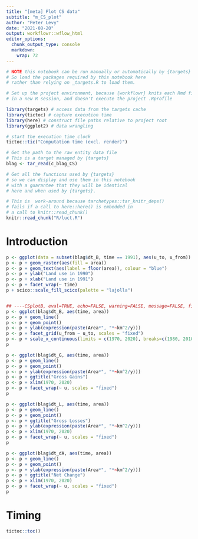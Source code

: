 ```yaml
---
title: "[meta] Plot CS data"
subtitle: "m_CS_plot"
author: "Peter Levy"
date: "2021-08-20"
output: workflowr::wflow_html
editor_options:
  chunk_output_type: console
  markdown: 
    wrap: 72
---
```


```r
# NOTE this notebook can be run manually or automatically by {targets}
# So load the packages required by this notebook here
# rather than relying on _targets.R to load them.

# Set up the project environment, because {workflowr} knits each Rmd file 
# in a new R session, and doesn't execute the project .Rprofile

library(targets) # access data from the targets cache
library(tictoc) # capture execution time
library(here) # construct file paths relative to project root
library(ggplot2) # data wrangling

# start the execution time clock
tictoc::tic("Computation time (excl. render)")

# Get the path to the raw entity data file
# This is a target managed by {targets}
blag <- tar_read(c_blag_CS)
```

```r
# Get all the functions used by {targets} 
# so we can display and use them in this notebook
# with a guarantee that they will be identical
# here and when used by {targets}.

# This is  work-around because tarchetypes::tar_knitr_deps()
# fails if a call to here::here() is embedded in 
# a call to knitr::read_chunk()
knitr::read_chunk("R/luct.R")
```

# Introduction

```r
p <- ggplot(data = subset(blag$dt_B, time == 1991), aes(u_to, u_from)) 
p <- p + geom_raster(aes(fill = area))
p <- p + geom_text(aes(label = floor(area)), colour = "blue")
p <- p + ylab("Land use in 1990")
p <- p + xlab("Land use in 1991")
p <- p + facet_wrap(~ time)
p + scico::scale_fill_scico(palette = "lajolla")


## ----CSplotB, eval=TRUE, echo=FALSE, warning=FALSE, message=FALSE, fig.cap = "Time series of $\\mathbf{B}$ matrix, showing the areas changing land use over time. The layout of panels follows the matrix itself, so rows represent the starting land use, columns represent the end land use. We assumed that the rates of change were constant during the period between surveys."----
p <- ggplot(blag$dt_B, aes(time, area))
p <- p + geom_line()
p <- p + geom_point()
p <- p + ylab(expression(paste(Area*", "*~km^2/y)))
p <- p + facet_grid(u_from ~ u_to, scales = "fixed")
p <- p + scale_x_continuous(limits = c(1970, 2020), breaks=c(1980, 2010))
p

p <- ggplot(blag$dt_G, aes(time, area))
p <- p + geom_line()
p <- p + geom_point()
p <- p + ylab(expression(paste(Area*", "*~km^2/y)))
p <- p + ggtitle("Gross Gains")
p <- p + xlim(1970, 2020)
p <- p + facet_wrap(~ u, scales = "fixed")
p

p <- ggplot(blag$dt_L, aes(time, area))
p <- p + geom_line()
p <- p + geom_point()
p <- p + ggtitle("Gross Losses")
p <- p + ylab(expression(paste(Area*", "*~km^2/y)))
p <- p + xlim(1970, 2020)
p <- p + facet_wrap(~ u, scales = "fixed")
p

p <- ggplot(blag$dt_dA, aes(time, area))
p <- p + geom_line()
p <- p + geom_point()
p <- p + ylab(expression(paste(Area*", "*~km^2/y)))
p <- p + ggtitle("Net Change")
p <- p + xlim(1970, 2020)
p <- p + facet_wrap(~ u, scales = "fixed")
p
```

# Timing {.unnumbered}

```r
tictoc::toc()
```
